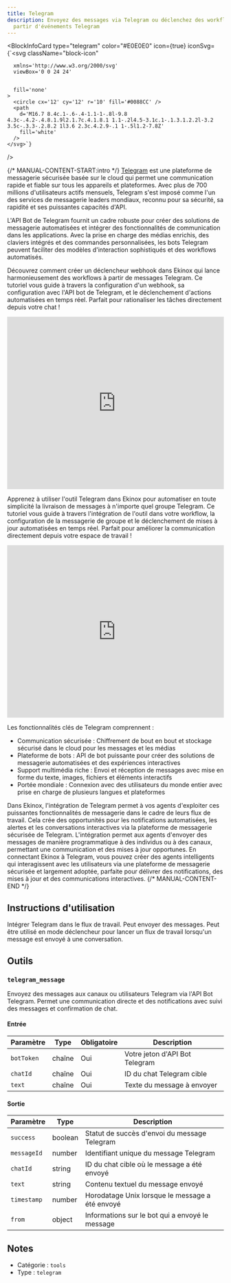 ```yaml
---
title: Telegram
description: Envoyez des messages via Telegram ou déclenchez des workflows à
  partir d'événements Telegram
---
```



<BlockInfoCard 
  type="telegram"
  color="#E0E0E0"
  icon={true}
  iconSvg={`<svg className="block-icon"
      
      xmlns='http://www.w3.org/2000/svg'
      viewBox='0 0 24 24'
      
      
      fill='none'
    >
      <circle cx='12' cy='12' r='10' fill='#0088CC' />
      <path
        d='M16.7 8.4c.1-.6-.4-1.1-1-.8l-9.8 4.3c-.4.2-.4.8.1.9l2.1.7c.4.1.8.1 1.1-.2l4.5-3.1c.1-.1.3.1.2.2l-3.2 3.5c-.3.3-.2.8.2 1l3.6 2.3c.4.2.9-.1 1-.5l1.2-7.8Z'
        fill='white'
      />
    </svg>`}
/>

{/* MANUAL-CONTENT-START:intro */}
[Telegram](https://telegram.org) est une plateforme de messagerie sécurisée basée sur le cloud qui permet une communication rapide et fiable sur tous les appareils et plateformes. Avec plus de 700 millions d'utilisateurs actifs mensuels, Telegram s'est imposé comme l'un des services de messagerie leaders mondiaux, reconnu pour sa sécurité, sa rapidité et ses puissantes capacités d'API.

L'API Bot de Telegram fournit un cadre robuste pour créer des solutions de messagerie automatisées et intégrer des fonctionnalités de communication dans les applications. Avec la prise en charge des médias enrichis, des claviers intégrés et des commandes personnalisées, les bots Telegram peuvent faciliter des modèles d'interaction sophistiqués et des workflows automatisés.

Découvrez comment créer un déclencheur webhook dans Ekinox qui lance harmonieusement des workflows à partir de messages Telegram. Ce tutoriel vous guide à travers la configuration d'un webhook, sa configuration avec l'API bot de Telegram, et le déclenchement d'actions automatisées en temps réel. Parfait pour rationaliser les tâches directement depuis votre chat !

<iframe
  width="100%"
  height="400"
  src="https://www.youtube.com/embed/9oKcJtQ0_IM"
  title="Utiliser Telegram avec Ekinox"
  frameBorder="0"
  allow="accelerometer; autoplay; clipboard-write; encrypted-media; gyroscope; picture-in-picture"
  allowFullScreen
></iframe>

Apprenez à utiliser l'outil Telegram dans Ekinox pour automatiser en toute simplicité la livraison de messages à n'importe quel groupe Telegram. Ce tutoriel vous guide à travers l'intégration de l'outil dans votre workflow, la configuration de la messagerie de groupe et le déclenchement de mises à jour automatisées en temps réel. Parfait pour améliorer la communication directement depuis votre espace de travail !

<iframe
  width="100%"
  height="400"
  src="https://www.youtube.com/embed/AG55LpUreGI"
  title="Utiliser Telegram avec Ekinox"
  frameBorder="0"
  allow="accelerometer; autoplay; clipboard-write; encrypted-media; gyroscope; picture-in-picture"
  allowFullScreen
></iframe>

Les fonctionnalités clés de Telegram comprennent :

- Communication sécurisée : Chiffrement de bout en bout et stockage sécurisé dans le cloud pour les messages et les médias
- Plateforme de bots : API de bot puissante pour créer des solutions de messagerie automatisées et des expériences interactives
- Support multimédia riche : Envoi et réception de messages avec mise en forme du texte, images, fichiers et éléments interactifs
- Portée mondiale : Connexion avec des utilisateurs du monde entier avec prise en charge de plusieurs langues et plateformes

Dans Ekinox, l'intégration de Telegram permet à vos agents d'exploiter ces puissantes fonctionnalités de messagerie dans le cadre de leurs flux de travail. Cela crée des opportunités pour les notifications automatisées, les alertes et les conversations interactives via la plateforme de messagerie sécurisée de Telegram. L'intégration permet aux agents d'envoyer des messages de manière programmatique à des individus ou à des canaux, permettant une communication et des mises à jour opportunes. En connectant Ekinox à Telegram, vous pouvez créer des agents intelligents qui interagissent avec les utilisateurs via une plateforme de messagerie sécurisée et largement adoptée, parfaite pour délivrer des notifications, des mises à jour et des communications interactives.
{/* MANUAL-CONTENT-END */}

## Instructions d'utilisation

Intégrer Telegram dans le flux de travail. Peut envoyer des messages. Peut être utilisé en mode déclencheur pour lancer un flux de travail lorsqu'un message est envoyé à une conversation.

## Outils

### `telegram_message`

Envoyez des messages aux canaux ou utilisateurs Telegram via l'API Bot Telegram. Permet une communication directe et des notifications avec suivi des messages et confirmation de chat.

#### Entrée

| Paramètre | Type | Obligatoire | Description |
| --------- | ---- | ----------- | ----------- |
| `botToken` | chaîne | Oui | Votre jeton d'API Bot Telegram |
| `chatId` | chaîne | Oui | ID du chat Telegram cible |
| `text` | chaîne | Oui | Texte du message à envoyer |

#### Sortie

| Paramètre | Type | Description |
| --------- | ---- | ----------- |
| `success` | boolean | Statut de succès d'envoi du message Telegram |
| `messageId` | number | Identifiant unique du message Telegram |
| `chatId` | string | ID du chat cible où le message a été envoyé |
| `text` | string | Contenu textuel du message envoyé |
| `timestamp` | number | Horodatage Unix lorsque le message a été envoyé |
| `from` | object | Informations sur le bot qui a envoyé le message |

## Notes

- Catégorie : `tools`
- Type : `telegram`
